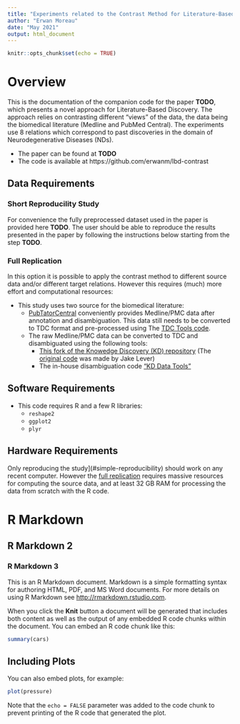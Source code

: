 ```yaml
---
title: "Experiments related to the Contrast Method for Literature-Based Discovery"
author: "Erwan Moreau"
date: "May 2021"
output: html_document
---
```


```r
knitr::opts_chunk$set(echo = TRUE)
```

# Overview

This is the documentation of the companion code for the paper **TODO**, which presents a novel approach for Literature-Based Discovery. The approach relies on contrasting different "views" of the data, the data being the biomedical literature (Medline and PubMed Central). The experiments use 8 relations which correspond to past discoveries in the domain of Neurodegenerative Diseases (NDs).

- The paper can be found at **TODO**
- The code is available at https://github.com/erwanm/lbd-contrast



## Data Requirements

### Short Reproducility Study

For convenience the fully preprocessed dataset used in the paper is provided here **TODO**. The user should be able to reproduce the results presented in the paper by following the instructions below starting from the step **TODO**.

### Full Replication

In this option it is possible to apply the contrast method to different source data and/or different target relations. However this requires (much) more effort and computational resources:

- This study uses two source for the biomedical literature:
    - [PubTatorCentral](https://www.ncbi.nlm.nih.gov/research/pubtator/) conveniently provides Medline/PMC data after annotation and disambiguation. This data still needs to be converted to TDC format and pre-processed using The [TDC Tools code](https://github.com/erwanm/tdc-tools).
    - The raw Medline/PMC data can be converted to TDC and disambiguated using the following tools:
        - [This fork of the Knowedge Discovery (KD) repository](https://github.com/erwanm/knowledgediscovery) (The [original code](https://github.com/jakelever/knowledgediscovery) was made by Jake Lever)
        - The in-house disambiguation code ["KD Data Tools"](https://github.com/erwanm/kd-data-tools)

## Software Requirements

- This code requires R and a few R libraries: 
    - `reshape2`
    - `ggplot2`
    - `plyr`

## Hardware Requirements

Only reproducing the study](#simple-reproducibility) should work on any recent computer. However the [full replication](#full-replication) requires massive resources for computing the source data, and at least 32 GB RAM for processing the data from scratch with the R code. 

# R Markdown

## R Markdown 2

### R Markdown 3

This is an R Markdown document. Markdown is a simple formatting syntax for authoring HTML, PDF, and MS Word documents. For more details on using R Markdown see <http://rmarkdown.rstudio.com>.

When you click the **Knit** button a document will be generated that includes both content as well as the output of any embedded R code chunks within the document. You can embed an R code chunk like this:

```r
summary(cars)
```

## Including Plots

You can also embed plots, for example:

```r
plot(pressure)
```

Note that the `echo = FALSE` parameter was added to the code chunk to prevent printing of the R code that generated the plot.
